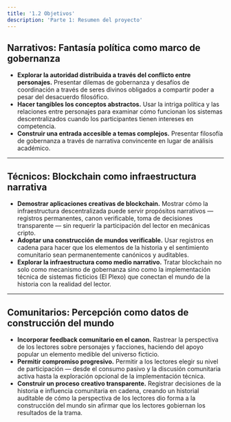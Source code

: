 ```yaml
---
title: '1.2 Objetivos'
description: 'Parte 1: Resumen del proyecto'
---
```


## Narrativos: Fantasía política como marco de gobernanza
- **Explorar la autoridad distribuida a través del conflicto entre personajes.** Presentar dilemas de gobernanza y desafíos de coordinación a través de seres divinos obligados a compartir poder a pesar del desacuerdo filosófico.
- **Hacer tangibles los conceptos abstractos.** Usar la intriga política y las relaciones entre personajes para examinar cómo funcionan los sistemas descentralizados cuando los participantes tienen intereses en competencia.
- **Construir una entrada accesible a temas complejos.** Presentar filosofía de gobernanza a través de narrativa convincente en lugar de análisis académico.

---

## Técnicos: Blockchain como infraestructura narrativa
- **Demostrar aplicaciones creativas de blockchain.** Mostrar cómo la infraestructura descentralizada puede servir propósitos narrativos — registros permanentes, canon verificable, toma de decisiones transparente — sin requerir la participación del lector en mecánicas cripto.
- **Adoptar una construcción de mundos verificable.** Usar registros en cadena para hacer que los elementos de la historia y el sentimiento comunitario sean permanentemente canónicos y auditables.
- **Explorar la infraestructura como medio narrativo.** Tratar blockchain no solo como mecanismo de gobernanza sino como la implementación técnica de sistemas ficticios (El Plexo) que conectan el mundo de la historia con la realidad del lector.

---

## Comunitarios: Percepción como datos de construcción del mundo
- **Incorporar feedback comunitario en el canon.** Rastrear la perspectiva de los lectores sobre personajes y facciones, haciendo del apoyo popular un elemento medible del universo ficticio.
- **Permitir compromiso progresivo.** Permitir a los lectores elegir su nivel de participación — desde el consumo pasivo y la discusión comunitaria activa hasta la exploración opcional de la implementación técnica.
- **Construir un proceso creativo transparente.** Registrar decisiones de la historia e influencia comunitaria en cadena, creando un historial auditable de cómo la perspectiva de los lectores dio forma a la construcción del mundo sin afirmar que los lectores gobiernan los resultados de la trama.
